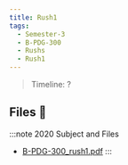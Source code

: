 ```yaml
---
title: Rush1
tags:
  - Semester-3
  - B-PDG-300
  - Rushs
  - Rush1
---
```

> Timeline: ?


## Files 📂

:::note 2020 Subject and Files
- [B-PDG-300_rush1.pdf](https://github.com/Studio-17/Epitech-Subjects/raw/main/Semester-3/B-PDG-300/Rushs/Rush1/B-PDG-300_rush1.pdf)
:::


